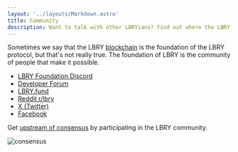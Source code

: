 ```yaml
---
layout: '../layouts/Markdown.astro'
title: Community
description: Want to talk with other LBRYians? Find out where the LBRY team hangs out. It's not _only_ shady street corners.
---
```


Sometimes we say that the LBRY [blockchain](/glossary#blockchain) is the foundation of the LBRY protocol, but that's not really true. The foundation of LBRY is the community of people that make it possible.

* [LBRY Foundation Discord](https://chat.lbry.com/)
* [Developer Forum](https://discourse.lbry.com/)
* [LBRY.fund](https://lbry.fund/)
* [Reddit r/lbry](https://lbry.fund/)
* [X (Twitter)](https://twitter.com/LBRYcom)
* [Facebook](https://www.facebook.com/lbryio)

Get [upstream of consensus](https://spee.ch/d/consensus.png) by participating in the LBRY community.

![consensus](https://spee.ch/d/consensus.png)
